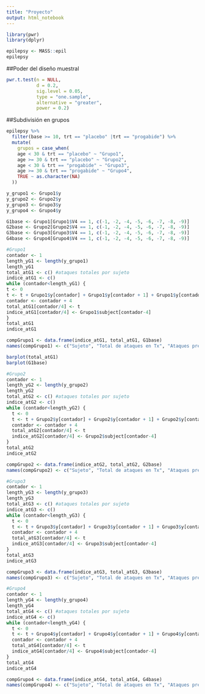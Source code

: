```yaml
---
title: "Proyecto"
output: html_notebook
---
```


```r
library(pwr)
library(dplyr)
```

```r
epilepsy <- MASS::epil
epilepsy
```

##Poder del diseño muestral
```r
pwr.t.test(n = NULL,
           d = 0.2,
           sig.level = 0.05,
           type = "one.sample",
           alternative = "greater",
           power = 0.2)
```

##Subdivisión en grupos

```r
epilepsy %>% 
  filter(base >= 10, trt == "placebo" |trt == "progabide") %>% 
  mutate(
    grupos = case_when(
    age < 30 & trt == "placebo" ~ "Grupo1",
    age >= 30 & trt == "placebo" ~ "Grupo2",
    age < 30 & trt == "progabide" ~ "Grupo3",
    age >= 30 & trt == "progabide" ~ "Grupo4", 
    TRUE ~ as.character(NA)
  ))
```

```r
y_grupo1 <- Grupo1$y
y_grupo2 <- Grupo2$y
y_grupo3 <- Grupo3$y
y_grupo4 <- Grupo4$y
```

```r
G1base <- Grupo1[Grupo1$V4 == 1, c(-1, -2, -4, -5, -6, -7, -8, -9)]
G2base <- Grupo2[Grupo2$V4 == 1, c(-1, -2, -4, -5, -6, -7, -8, -9)]
G3base <- Grupo3[Grupo3$V4 == 1, c(-1, -2, -4, -5, -6, -7, -8, -9)]
G4base <- Grupo4[Grupo4$V4 == 1, c(-1, -2, -4, -5, -6, -7, -8, -9)]
```


```r
#Grupo1
contador <- 1
length_yG1 <- length(y_grupo1)
length_yG1
total_atG1 <- c() #ataques totales por sujeto
indice_atG1 <- c()
while (contador<length_yG1) {
t <- 0
t <- t + Grupo1$y[contador] + Grupo1$y[contador + 1] + Grupo1$y[contador + 2] + Grupo1$y[contador + 3]
contador <- contador + 4   
total_atG1[contador/4] <- t
indice_atG1[contador/4] <- Grupo1$subject[contador-4]
}
total_atG1
indice_atG1

compGrupo1 <- data.frame(indice_atG1, total_atG1, G1base)
names(compGrupo1) <- c("Sujeto", "Total de ataques en Tx", "Ataques previos")

barplot(total_atG1)
barplot(G1base)
```

```r
#Grupo2
contador <- 1
length_yG2 <- length(y_grupo2)
length_yG2
total_atG2 <- c() #ataques totales por sujeto
indice_atG2 <- c()
while (contador<length_yG2) {
  t <- 0
  t <- t + Grupo2$y[contador] + Grupo2$y[contador + 1] + Grupo2$y[contador + 2] + Grupo2$y[contador + 3]
  contador <- contador + 4   
  total_atG2[contador/4] <- t
  indice_atG2[contador/4] <- Grupo2$subject[contador-4]
}
total_atG2
indice_atG2

compGrupo2 <- data.frame(indice_atG2, total_atG2, G2base)
names(compGrupo2) <- c("Sujeto", "Total de ataques en Tx", "Ataques previos")
```

```r
#Grupo3
contador <- 1
length_yG3 <- length(y_grupo3)
length_yG3
total_atG3 <- c() #ataques totales por sujeto
indice_atG3 <- c()
while (contador<length_yG3) {
  t <- 0
  t <- t + Grupo3$y[contador] + Grupo3$y[contador + 1] + Grupo3$y[contador + 2] + Grupo3$y[contador + 3]
  contador <- contador + 4   
  total_atG3[contador/4] <- t
  indice_atG3[contador/4] <- Grupo3$subject[contador-4]
}
total_atG3
indice_atG3

compGrupo3 <- data.frame(indice_atG3, total_atG3, G3base)
names(compGrupo3) <- c("Sujeto", "Total de ataques en Tx", "Ataques previos")
```

```r
#Grupo4
contador <- 1
length_yG4 <- length(y_grupo4)
length_yG4
total_atG4 <- c() #ataques totales por sujeto
indice_atG4 <- c()
while (contador<length_yG4) {
  t <- 0
  t <- t + Grupo4$y[contador] + Grupo4$y[contador + 1] + Grupo4$y[contador + 2] + Grupo4$y[contador + 3]
  contador <- contador + 4   
  total_atG4[contador/4] <- t
  indice_atG4[contador/4] <- Grupo4$subject[contador-4]
}
total_atG4
indice_atG4

compGrupo4 <- data.frame(indice_atG4, total_atG4, G4base)
names(compGrupo4) <- c("Sujeto", "Total de ataques en Tx", "Ataques previos")
```


